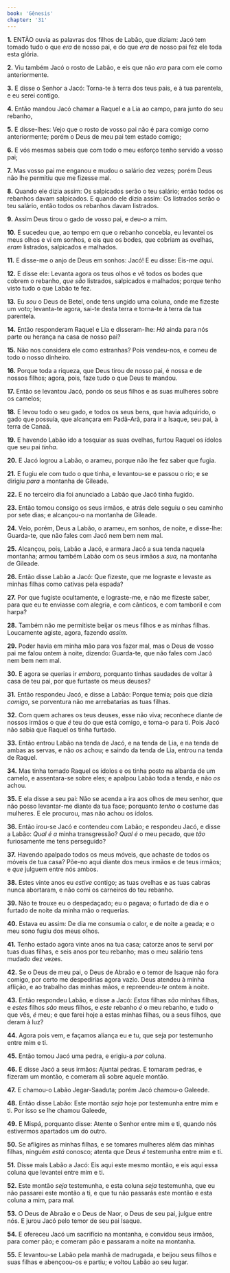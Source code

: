 ```yaml
---
book: 'Gênesis'
chapter: '31'
---
```


**1.** ENTÃO ouvia as palavras dos filhos de Labão, que diziam: Jacó tem tomado tudo o que *era* de nosso pai, e do que *era* de nosso pai fez ele toda esta glória.

**2.** Viu também Jacó o rosto de Labão, e eis que não *era* para com ele como anteriormente.

**3.** E disse o Senhor a Jacó: Torna-te à terra dos teus pais, e à tua parentela, e eu serei contigo.

**4.** Então mandou Jacó chamar a Raquel e a Lia ao campo, para junto do seu rebanho,

**5.** E disse-lhes: Vejo que o rosto de vosso pai não é para comigo como anteriormente; porém o Deus de meu pai tem estado comigo;

**6.** E vós mesmas sabeis que com todo o meu esforço tenho servido a vosso pai;

**7.** Mas vosso pai me enganou e mudou o salário dez vezes; porém Deus não lhe permitiu que me fizesse mal.

**8.** Quando ele dizia assim: Os salpicados serão o teu salário; então todos os rebanhos davam salpicados. E quando ele dizia assim: Os listrados serão o teu salário, então todos os rebanhos davam listrados.

**9.** Assim Deus tirou o gado de vosso pai, e deu-*o* a mim.

**10.** E sucedeu que, ao tempo em que o rebanho concebia, eu levantei os meus olhos e vi em sonhos, e eis que os bodes, que cobriam as ovelhas, *eram* listrados, salpicados e malhados.

**11.** E disse-me o anjo de Deus em sonhos: Jacó! E eu disse: Eis-me *aqui*.

**12.** E disse ele: Levanta agora os teus olhos e vê todos os bodes que cobrem o rebanho, *que são* listrados, salpicados e malhados; porque tenho visto tudo o que Labão te fez.

**13.** Eu *sou* o Deus de Betel, onde tens ungido uma coluna, onde me fizeste um voto; levanta-te agora, sai-te desta terra e torna-te à terra da tua parentela.

**14.** Então responderam Raquel e Lia e disseram-lhe: *Há* ainda para nós parte ou herança na casa de nosso pai?

**15.** Não nos considera ele como estranhas? Pois vendeu-nos, e comeu de todo o nosso dinheiro.

**16.** Porque toda a riqueza, que Deus tirou de nosso pai, é nossa e de nossos filhos; agora, pois, faze tudo o que Deus te mandou.

**17.** Então se levantou Jacó, pondo os seus filhos e as suas mulheres sobre os camelos;

**18.** E levou todo o seu gado, e todos os seus bens, que havia adquirido, o gado que possuía, que alcançara em Padã-Arã, para ir a Isaque, seu pai, à terra de Canaã.

**19.** E havendo Labão ido a tosquiar as suas ovelhas, furtou Raquel os ídolos que seu pai *tinha*.

**20.** E Jacó logrou a Labão, o arameu, porque não lhe fez saber que fugia.

**21.** E fugiu ele com tudo o que tinha, e levantou-se e passou o rio; e se dirigiu *para* a montanha de Gileade.

**22.** E no terceiro dia foi anunciado a Labão que Jacó tinha fugido.

**23.** Então tomou consigo os seus irmãos, e atrás dele seguiu o seu caminho por sete dias; e alcançou-o na montanha de Gileade.

**24.** Veio, porém, Deus a Labão, o arameu, em sonhos, de noite, e disse-lhe: Guarda-te, que não fales com Jacó nem bem nem mal.

**25.** Alcançou, pois, Labão a Jacó, e armara Jacó a sua tenda naquela montanha; armou também Labão com os seus irmãos a *sua,* na montanha de Gileade.

**26.** Então disse Labão a Jacó: Que fizeste, que me lograste e levaste as minhas filhas como cativas pela espada?

**27.** Por que fugiste ocultamente, e lograste-me, e não me fizeste saber, para que eu te enviasse com alegria, e com cânticos, e com tamboril e com harpa?

**28.** Também não me permitiste beijar os meus filhos e as minhas filhas. Loucamente agiste, agora, fazendo *assim*.

**29.** Poder havia em minha mão para vos fazer mal, mas o Deus de vosso pai me falou ontem à noite, dizendo: Guarda-te, que não fales com Jacó nem bem nem mal.

**30.** E agora se querias ir *embora,* porquanto tinhas saudades de voltar à casa de teu pai, por que furtaste os meus deuses?

**31.** Então respondeu Jacó, e disse a Labão: Porque temia; pois que dizia *comigo,* se porventura não me arrebatarias as tuas filhas.

**32.** Com quem achares os teus deuses, esse não viva; reconhece diante de nossos irmãos o que *é* teu do que está comigo, e toma-o para ti. Pois Jacó não sabia que Raquel os tinha furtado.

**33.** Então entrou Labão na tenda de Jacó, e na tenda de Lia, e na tenda de ambas as servas, e não *os* achou; e saindo da tenda de Lia, entrou na tenda de Raquel.

**34.** Mas tinha tomado Raquel os ídolos e os tinha posto na albarda de um camelo, e assentara-se sobre eles; e apalpou Labão toda a tenda, e não *os* achou.

**35.** E ela disse a seu pai: Não se acenda a ira aos olhos de meu senhor, que não posso levantar-me diante da tua face; porquanto *tenho* o costume das mulheres. E ele procurou, mas não achou os ídolos.

**36.** Então irou-se Jacó e contendeu com Labão; e respondeu Jacó, e disse a Labão: *Qual é a* minha transgressão? *Qual é* o meu pecado, que *tão* furiosamente me tens perseguido?

**37.** Havendo apalpado todos os meus móveis, que achaste de todos os móveis de tua casa? Põe-no aqui diante dos meus irmãos e de teus irmãos; e *que* julguem entre nós ambos.

**38.** Estes vinte anos eu *estive* contigo; as tuas ovelhas e as tuas cabras nunca abortaram, e não comi os carneiros do teu rebanho.

**39.** Não te trouxe eu o despedaçado; eu o pagava; o furtado de dia e o furtado de noite da minha mão o requerias.

**40.** Estava eu assim: De dia me consumia o calor, e de noite a geada; e o meu sono fugiu dos meus olhos.

**41.** Tenho estado agora vinte anos na tua casa; catorze anos te servi por tuas duas filhas, e seis anos por teu rebanho; mas o meu salário tens mudado dez vezes.

**42.** Se o Deus de meu pai, o Deus de Abraão e o temor de Isaque não fora comigo, por certo me despedirias agora vazio. Deus atendeu à minha aflição, e ao trabalho das minhas mãos, e repreendeu-*te* ontem à noite.

**43.** Então respondeu Labão, e disse a Jacó: *Estas* filhas *são* minhas filhas, e *estes* filhos *são* meus filhos, e *este* rebanho *é* o meu rebanho, e tudo o que vês, *é* meu; e que farei hoje a estas minhas filhas, ou a seus filhos, que deram à luz?

**44.** Agora pois vem, e façamos aliança eu e tu, que seja por testemunho entre mim e ti.

**45.** Então tomou Jacó uma pedra, e erigiu-a *por* coluna.

**46.** E disse Jacó a seus irmãos: Ajuntai pedras. E tomaram pedras, e fizeram um montão, e comeram ali sobre aquele montão.

**47.** E chamou-o Labão Jegar-Saaduta; porém Jacó chamou-o Galeede.

**48.** Então disse Labão: Este montão *seja* hoje por testemunha entre mim e ti. Por isso se lhe chamou Galeede,

**49.** E Mispá, porquanto disse: Atente o Senhor entre mim e ti, quando nós estivermos apartados um do outro.

**50.** Se afligires as minhas filhas, e se tomares mulheres além das minhas filhas, ninguém *está* conosco; atenta que Deus *é* testemunha entre mim e ti.

**51.** Disse mais Labão a Jacó: Eis aqui este mesmo montão, e eis aqui essa coluna que levantei entre mim e ti.

**52.** Este montão *seja* testemunha, e esta coluna *seja* testemunha, que eu não passarei este montão a ti, e que tu não passarás este montão e esta coluna a mim, para mal.

**53.** O Deus de Abraão e o Deus de Naor, o Deus de seu pai, julgue entre nós. E jurou Jacó pelo temor de seu pai Isaque.

**54.** E ofereceu Jacó um sacrifício na montanha, e convidou seus irmãos, para comer pão; e comeram pão e passaram a noite na montanha.

**55.** E levantou-se Labão pela manhã de madrugada, e beijou seus filhos e suas filhas e abençoou-os e partiu; e voltou Labão ao seu lugar.